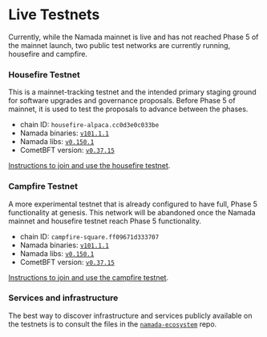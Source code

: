 # Live Testnets

Currently, while the Namada mainnet is live and has not reached Phase 5 of the mainnet launch, two public test networks are currently running, housefire and campfire.

### Housefire Testnet
This is a mainnet-tracking testnet and the intended primary staging ground for software upgrades and governance proposals.
Before Phase 5 of mainnet, it is used to test the proposals to advance between the phases.

- chain ID: `housefire-alpaca.cc0d3e0c033be`
- Namada binaries: [`v101.1.1`](https://github.com/anoma/namada/releases/tag/v101.1.1)
- Namada libs: [`v0.150.1`](https://github.com/anoma/namada/releases/tag/libs-v0.150.1)
- CometBFT version: [`v0.37.15`](https://github.com/cometbft/cometbft/releases/tag/v0.37.15)

[Instructions to join and use the housefire testnet](https://testnet.housefire.tududes.com).

### Campfire Testnet
A more experimental testnet that is already configured to have full, Phase 5 functionality at genesis.
This network will be abandoned once the Namada mainnet and housefire testnet reach Phase 5 functionality.

- chain ID: `campfire-square.ff09671d333707`
- Namada binaries: [`v101.1.1`](https://github.com/anoma/namada/releases/tag/v101.1.1)
- Namada libs: [`v0.150.1`](https://github.com/anoma/namada/releases/tag/libs-v0.150.1)
- CometBFT version: [`v0.37.15`](https://github.com/cometbft/cometbft/releases/tag/v0.37.15)

[Instructions to join and use the campfire testnet](https://testnet.campfire.tududes.com/).

### Services and infrastructure

The best way to discover infrastructure and services publicly available on the testnets is to consult the files in the [`namada-ecosystem`](https://github.com/Luminara-Hub/namada-ecosystem/tree/main/user-and-dev-tools/testnet) repo.
